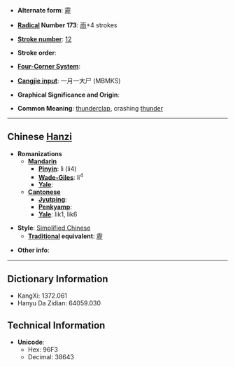 * '''Alternate form''': [[靂]]

* '''[[Wiktionary:Chinese radical index| Radical]] Number 173''': [[Wiktionary:Chinese radical index 雨|雨]]+4 strokes

* '''[[Wiktionary:Chinese total strokes index|Stroke number]]''': [[Wiktionary:Chinese total strokes index 12|12]]

* '''Stroke order''': 

* '''[[Wiktionary:Chinese four corner index|Four-Corner System]]''': 

* '''[[Wiktionary:Chinese Cangjie index|Cangjie input]]''': 一月一大尸 (MBMKS)

* '''Graphical Significance and Origin''': 

* '''Common Meaning''': [[thunderclap]], crashing [[thunder]]

----

== Chinese [[Hanzi]] ==

* '''Romanizations'''
** '''[[Mandarin]]'''
*** '''[[Pinyin]]''': lì (li4)
*** '''[[Wade-Giles]]''': li<sup>4</sup>
*** '''[[Yale]]''': 
** '''[[Cantonese]]'''
*** '''[[Jyutping]]''':
*** '''[[Penkyamp]]''': 
*** '''[[Yale]]''': lik1, lik6

* '''Style''': [[Simplified Chinese]] 
** '''[[Traditional Chinese|Traditional]] equivalent''': [[靂]]

* '''Other info''': 

----

== Dictionary Information ==

* KangXi: 1372.061
* Hanyu Da Zidian: 64059.030

== Technical Information ==

* '''Unicode''':
** Hex: 96F3
** Decimal: 38643